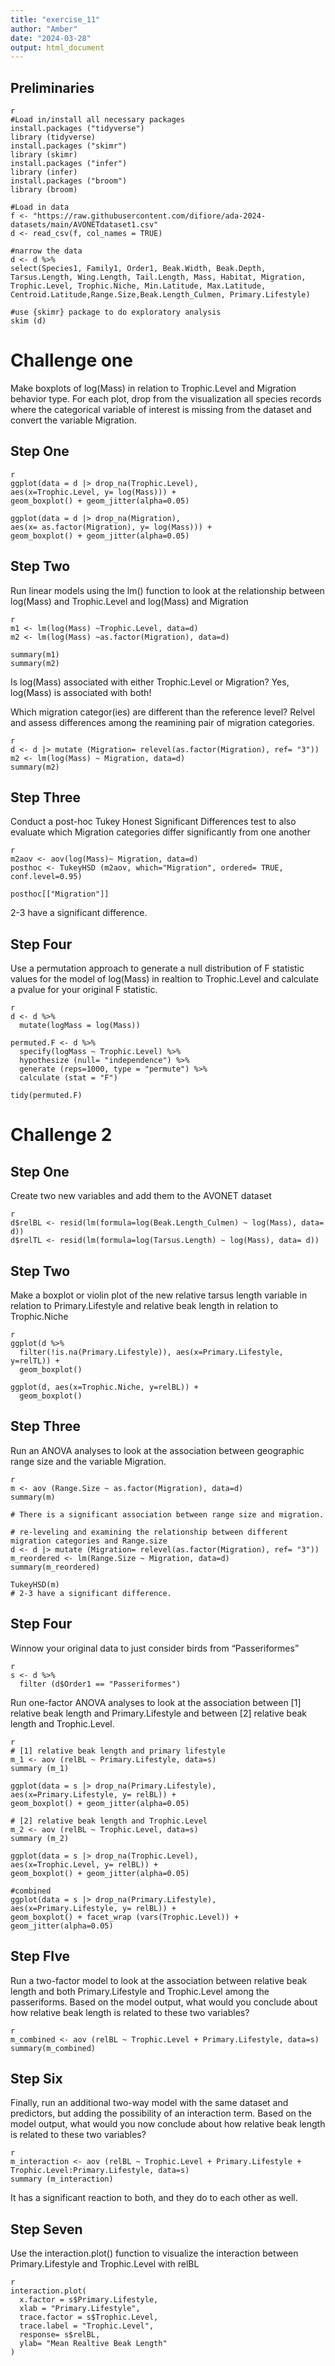 ```yaml
---
title: "exercise_11"
author: "Amber"
date: "2024-03-28"
output: html_document
---
```


## Preliminaries
```
{r}
#Load in/install all necessary packages
install.packages ("tidyverse")
library (tidyverse)
install.packages ("skimr")
library (skimr)
install.packages ("infer")
library (infer)
install.packages ("broom")
library (broom)

#Load in data
f <- "https://raw.githubusercontent.com/difiore/ada-2024-datasets/main/AVONETdataset1.csv"
d <- read_csv(f, col_names = TRUE)

#narrow the data
d <- d %>%
select(Species1, Family1, Order1, Beak.Width, Beak.Depth, Tarsus.Length, Wing.Length, Tail.Length, Mass, Habitat, Migration, Trophic.Level, Trophic.Niche, Min.Latitude, Max.Latitude, Centroid.Latitude,Range.Size,Beak.Length_Culmen, Primary.Lifestyle)

#use {skimr} package to do exploratory analysis
skim (d)
```

# Challenge one
Make boxplots of log(Mass) in relation to Trophic.Level and Migration behavior type. For each plot, drop from the visualization all species records where the categorical variable of interest is missing from the dataset and convert the variable Migration. 

## Step One 

```
{r}
ggplot(data = d |> drop_na(Trophic.Level),
aes(x=Trophic.Level, y= log(Mass))) +
geom_boxplot() + geom_jitter(alpha=0.05)

ggplot(data = d |> drop_na(Migration),
aes(x= as.factor(Migration), y= log(Mass))) +
geom_boxplot() + geom_jitter(alpha=0.05)
```

## Step Two
Run linear models using the lm() function to look at the relationship between log(Mass) and Trophic.Level and log(Mass) and Migration

```
{r}
m1 <- lm(log(Mass) ~Trophic.Level, data=d)
m2 <- lm(log(Mass) ~as.factor(Migration), data=d)

summary(m1)
summary(m2)
```

Is log(Mass) associated with either Trophic.Level or Migration?
  Yes, log(Mass) is associated with both!

Which migration categor(ies) are different than the reference level? Relvel and assess differences among the reamining pair of migration categories. 

```
{r}
d <- d |> mutate (Migration= relevel(as.factor(Migration), ref= "3"))
m2 <- lm(log(Mass) ~ Migration, data=d)
summary(m2)
```

## Step Three
Conduct a post-hoc Tukey Honest Significant Differences test to also evaluate which Migration categories differ significantly from one another
```
{r}
m2aov <- aov(log(Mass)~ Migration, data=d)
posthoc <- TukeyHSD (m2aov, which="Migration", ordered= TRUE, conf.level=0.95)

posthoc[["Migration"]]
```
2-3 have a significant difference.

## Step Four
Use a permutation approach to generate a null distribution of F statistic values for the model of log(Mass) in realtion to Trophic.Level and calculate a pvalue for your original F statistic. 

```
{r}
d <- d %>%
  mutate(logMass = log(Mass))

permuted.F <- d %>%
  specify(logMass ~ Trophic.Level) %>%
  hypothesize (null= "independence") %>%
  generate (reps=1000, type = "permute") %>%
  calculate (stat = "F")
  
tidy(permuted.F)
```

# Challenge 2
## Step One
Create two new variables and add them to the AVONET dataset

```
{r}
d$relBL <- resid(lm(formula=log(Beak.Length_Culmen) ~ log(Mass), data= d))
d$relTL <- resid(lm(formula=log(Tarsus.Length) ~ log(Mass), data= d))
```

## Step Two
Make a boxplot or violin plot of the new relative tarsus length variable in relation to Primary.Lifestyle and relative beak length in relation to Trophic.Niche
```
{r}
ggplot(d %>%
  filter(!is.na(Primary.Lifestyle)), aes(x=Primary.Lifestyle,     y=relTL)) +
  geom_boxplot()
  
ggplot(d, aes(x=Trophic.Niche, y=relBL)) +
  geom_boxplot()
```

## Step Three
Run an ANOVA analyses to look at the association between geographic range size and the variable Migration.

```
{r}
m <- aov (Range.Size ~ as.factor(Migration), data=d)
summary(m)

# There is a significant association between range size and migration. 

# re-leveling and examining the relationship between different migration categories and Range.size
d <- d |> mutate (Migration= relevel(as.factor(Migration), ref= "3"))
m_reordered <- lm(Range.Size ~ Migration, data=d)
summary(m_reordered)

TukeyHSD(m)
# 2-3 have a significant difference.
```

## Step Four
Winnow your original data to just consider birds from "Passeriformes"
```
{r}
s <- d %>%
  filter (d$Order1 == "Passeriformes")
```

Run one-factor ANOVA analyses to look at the association between [1] relative beak length and Primary.Lifestyle and between [2] relative beak length and Trophic.Level.
```
{r}
# [1] relative beak length and primary lifestyle
m_1 <- aov (relBL ~ Primary.Lifestyle, data=s)
summary (m_1)

ggplot(data = s |> drop_na(Primary.Lifestyle),
aes(x=Primary.Lifestyle, y= relBL)) +
geom_boxplot() + geom_jitter(alpha=0.05)

# [2] relative beak length and Trophic.Level
m_2 <- aov (relBL ~ Trophic.Level, data=s)
summary (m_2)

ggplot(data = s |> drop_na(Trophic.Level),
aes(x=Trophic.Level, y= relBL)) +
geom_boxplot() + geom_jitter(alpha=0.05)

#combined
ggplot(data = s |> drop_na(Primary.Lifestyle),
aes(x=Primary.Lifestyle, y= relBL)) +
geom_boxplot() + facet_wrap (vars(Trophic.Level)) + geom_jitter(alpha=0.05)
```

## Step FIve
Run a two-factor model to look at the association between relative beak length and both Primary.Lifestyle and Trophic.Level among the passeriforms. Based on the model output, what would you conclude about how relative beak length is related to these two variables?

```
{r}
m_combined <- aov (relBL ~ Trophic.Level + Primary.Lifestyle, data=s)
summary(m_combined)
```

## Step Six
Finally, run an additional two-way model with the same dataset and predictors, but adding the possibility of an interaction term. Based on the model output, what would you now conclude about how relative beak length is related to these two variables?

```
{r}
m_interaction <- aov (relBL ~ Trophic.Level + Primary.Lifestyle + Trophic.Level:Primary.Lifestyle, data=s)
summary (m_interaction)
```
It has a significant reaction to both, and they do to each other as well. 

## Step Seven
Use the interaction.plot() function to visualize the interaction between Primary.Lifestyle and Trophic.Level with relBL

```
{r}
interaction.plot(
  x.factor = s$Primary.Lifestyle,
  xlab = "Primary.Lifestyle",
  trace.factor = s$Trophic.Level,
  trace.label = "Trophic.Level",
  response= s$relBL,
  ylab= "Mean Realtive Beak Length"
)
```